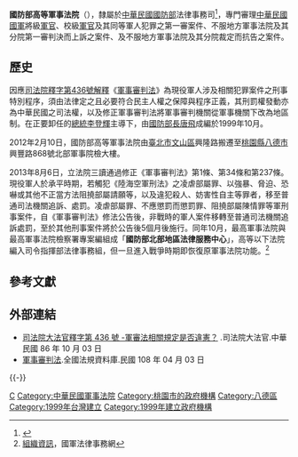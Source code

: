 {{expand|time=2014-09-09T09:26:09+00:00}}
{{Infobox_High_Court
|court_name = 國防部高等軍事法院<br><small>High Military Court, MND
|image = 
|imagesize = 
|caption = 
|established = 1999年
|jurisdiction = {{ROC}}[[基隆市|基隆市]]、[[臺北市|臺北市]]、[[新北市|新北市]]、[[宜蘭縣|宜蘭縣]]、[[桃園市|桃園市]]、[[新竹市|新竹市]]、[[新竹縣|新竹縣]]、[[苗栗縣|苗栗縣]]、[[花蓮縣|花蓮縣]]、[[臺東縣|臺東縣]]、[[綠島鄉|綠島地區]]、[[蘭嶼鄉|蘭嶼地區]]、[[連江縣_(中華民國)|馬祖地區]]
|location = [[臺灣|臺灣]][[桃園市|桃園市]][[八德區|八德區]]興豐路868號
|type = 軍法官考試
|authority = [[s:軍事審判法|軍事審判法]]
|appeals = [[國防部最高軍事法院|國防部最高軍事法院]] 、[[中華民國最高法院|最高法院]]、[[臺灣高等法院|臺灣高等法院]]
|procuratorate =[[國防部高等軍事法院檢察署|國防部高等軍事法院檢察署]]
|website = 
|chiefjudgetitle = [[國防部高等軍事法院院長|國防部高等軍事法院院長]]
|chiefjudgename = 
|termstart = 
}}

'''國防部高等軍事法院'''（{{lang|en|High Military Court, MND}}），隸屬於[[中華民國國防部|中華民國國防部]]法律事務司<ref>{{cite web  | language =  | publisher =中華民國國防部  | title =法律事務司-常見問答集  | url =https://www.mnd.gov.tw/New/PublishTabs.aspx?parentId=10021&NodeId=169012&title=%u570b%u9632%u6d88%u606f&SelectStyle=%u5e38%u898b%u554f%u7b54%u96c6  | author =  | date =  | accessdate =  }}{{Dead link|date=2020年7月 |bot=InternetArchiveBot |fix-attempted=yes }}</ref>，專門審理[[中華民國國軍|中華民國國軍]]將級[[軍官|軍官]]、校級[[軍官|軍官]]及其同等軍人犯罪之第一審案件、不服地方軍事法院及其分院第一審判決而上訴之案件、及不服地方軍事法院及其分院裁定而抗告之案件。

==歷史==
因應[[司法院釋字第436號解釋|司法院釋字第436號解釋]]《[[s:軍事審判法|軍事審判法]]》為現役軍人涉及相關犯罪案件之刑事特別程序，須由法律定之且必要符合民主人權之保障與程序正義，其刑罰權發動亦為中華民國之司法權，以及修正軍事審判法將軍事審判機關從軍事機關下改為地區制。在正要卸任的[[中華民國總統|總統]][[李登輝|李登輝]]主導下，由[[中華民國國防部部長|國防部長]][[唐飛|唐飛]]成編於1999年10月。

2012年2月10日，國防部高等軍事法院由[[臺北市|臺北市]][[文山區|文山區]]興隆路搬遷至[[桃園市|桃園縣]][[八德區|八德市]]興豐路868號北部軍事院檢大樓。

2013年8月6日，立法院三讀通過修正《軍事審判法》第1條、第34條和第237條。現役軍人於承平時期，若觸犯《陸海空軍刑法》之凌虐部屬罪、以強暴、脅迫、恐嚇或其他不正當方法阻撓部屬請願等，以及違犯殺人、妨害性自主等罪者，移至普通司法機關追訴、處罰。凌虐部屬罪、不應懲罰而懲罰罪、阻撓部屬陳情罪等軍刑事案件，自《軍事審判法》修法公告後，非戰時的軍人案件移轉至普通司法機關追訴處罰，至於其他刑事案件將於公告後5個月後施行。同年10月，最高軍事法院與最高軍事法院檢察署專案編組成「'''國防部北部地區法律服務中心'''」，高等以下法院編入司令指揮部法律事務組，但一旦進入戰爭時期即恢復原軍事法院功能。<ref>[https://dmjpis.mnd.gov.tw/AboutUs/Constructure 組織資訊]，國軍法律事務網</ref>

==參考文獻==
{{reflist}}

== 外部連結 ==
*[http://cons.judicial.gov.tw/jcc/zh-tw/jep03/show?expno=436%20 司法院大法官釋字第 436 號 -軍審法相關規定是否違憲？] {{Wayback|url=http://cons.judicial.gov.tw/jcc/zh-tw/jep03/show?expno=436%20 |date=20210421102215 }}.司法院大法官.中華民國 86 年 10 月 03 日 
*[https://web.archive.org/web/20190610212709/https://law.moj.gov.tw/LawClass/LawAll.aspx?pcode=F0120008 軍事審判法].全國法規資料庫.民國 108 年 04 月 03 日

{{-}}
{{中華民國法院}}
{{中華民國軍事}}

[[Category:中華民國國防部|C]]
[[Category:中華民國軍事法院|Category:中華民國軍事法院]]
[[Category:桃園市的政府機構|Category:桃園市的政府機構]]
[[Category:八德區|Category:八德區]]
[[Category:1999年台灣建立|Category:1999年台灣建立]]
[[Category:1999年建立政府機構|Category:1999年建立政府機構]]